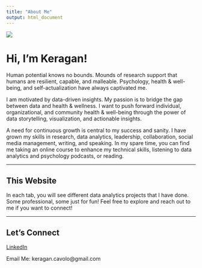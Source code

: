 ```yaml
---
title: "About Me"
output: html_document
---
```


![](images/banner1.png)

# **Hi, I'm Keragan!**

Human potential knows no bounds. Mounds of research support that humans are resilient, capable, and malleable. Psychology, health & well-being, and self-actualization have always captivated me. 

I am motivated by data-driven insights. My passion is to bridge the gap between data and health & wellness. I want to push forward individual, organizational, and community health & well-being through the power of data storytelling, visualization, and actionable insights. 

A need for continuous growth is central to my success and sanity. I have grown my skills in research, data analytics, leadership, collaboration, social media management, writing, and speaking. In my spare time, you can find me taking an online course to enhance my technical skills, listening to data analytics and psychology podcasts, or reading.

------------------

## This Website

In each tab, you will see different data analytics projects that I have done. Some professional, some just for fun! Feel free to explore and reach out to me if you want to connect!

------------------

## Let's Connect

[LinkedIn](https://www.linkedin.com/in/keragancavolo/)

Email Me: keragan.cavolo@gmail.com

